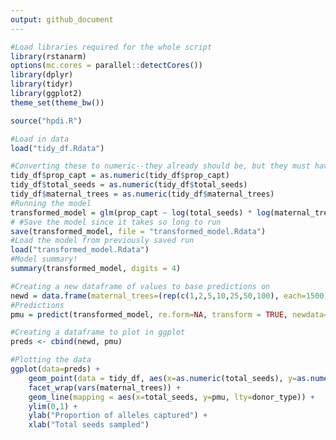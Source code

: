 ```yaml
---
output: github_document
---
```


```r
#Load libraries required for the whole script
library(rstanarm)
options(mc.cores = parallel::detectCores())
library(dplyr)
library(tidyr)
library(ggplot2)
theme_set(theme_bw())

source("hpdi.R")

#Load in data 
load("tidy_df.Rdata")
```

```r
#Converting these to numeric--they already should be, but they must have been converted accidentally when making the matrix a dataframe, etc...
tidy_df$prop_capt = as.numeric(tidy_df$prop_capt)
tidy_df$total_seeds = as.numeric(tidy_df$total_seeds)
tidy_df$maternal_trees = as.numeric(tidy_df$maternal_trees)
#Running the model
transformed_model = glm(prop_capt ~ log(total_seeds) * log(maternal_trees) * donor_type, data = tidy_df) #removed weights=total_seeds
# #Save the model since it takes so long to run
save(transformed_model, file = "transformed_model.Rdata")
#Load the model from previously saved run
load("transformed_model.Rdata")
#Model summary! 
summary(transformed_model, digits = 4)
```

```r
#Creating a new dataframe of values to base predictions on 
newd = data.frame(maternal_trees=(rep(c(1,2,5,10,25,50,100), each=1500)), total_seeds=rep(seq(1,500,1),21), donor_type=factor(rep((rep(c("all_eligible", "all_same", "skewed"), each=500)), 7)))
#Predictions 
pmu = predict(transformed_model, re.form=NA, transform = TRUE, newdata=newd)

#Creating a dataframe to plot in ggplot 
preds <- cbind(newd, pmu)

#Plotting the data
ggplot(data=preds) +
    geom_point(data = tidy_df, aes(x=as.numeric(total_seeds), y=as.numeric(prop_capt), color=donor_type), alpha=0.25) +
    facet_wrap(vars(maternal_trees)) +
    geom_line(mapping = aes(x=total_seeds, y=pmu, lty=donor_type)) +
    ylim(0,1) +
    ylab("Proportion of alleles captured") +
    xlab("Total seeds sampled")
```